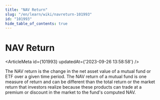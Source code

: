 ```yaml
---
title: "NAV Return"
slug: "/en/learn/wiki/navreturn-101993"
id: "101993"
hide_table_of_contents: true
---
```



# NAV Return

<ArticleMeta id={101993} updatedAt={'2023-09-26 13:58:58'} />
<div className='border-solid border-b border-t-0 my-4 border-[var(--ifm-color-gray-300)]' />

The NAV return is the change in the net asset value of a mutual fund or ETF over a given time period. The NAV return of a mutual fund is one measure of return and can be different than the total return or the market return that investors realize because these products can trade at a premium or discount in the market to the fund's computed NAV.

